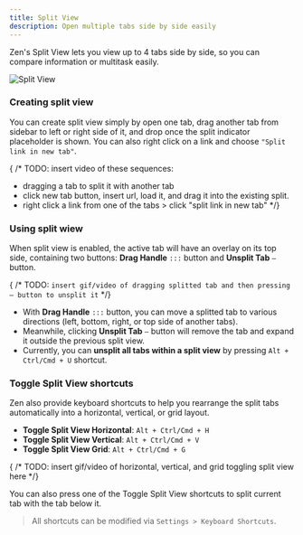 ```yaml
---
title: Split View
description: Open multiple tabs side by side easily
---
```


Zen's Split View lets you view up to 4 tabs side by side, so you can compare information or multitask easily.

![Split View](/assets/user-manual/split-view/split-view.png)

### Creating split view
You can create split view simply by open one tab, drag another tab from sidebar to left or right side of it, and drop once the split indicator placeholder is shown. You can also right click on a link and choose `"Split link in new tab"`.

{ /* TODO: insert video of these sequences:
- dragging a tab to split it with another tab
- click new tab button, insert url, load it, and drag it into the existing split.
- right click a link from one of the tabs > click "split link in new tab"
*/}

### Using split wiew
When split view is enabled, the active tab will have an overlay on its top side, containing two buttons: **Drag Handle** `:::` button and **Unsplit Tab** `‒` button. 

{ /* TODO: `insert gif/video of dragging splitted tab and then pressing ‒ button to unsplit it` */}

- With **Drag Handle** `:::` button, you can move a splitted tab to various directions (left, bottom, right, or top side of another tabs). 
- Meanwhile, clicking **Unsplit Tab** `‒` button will remove the tab and expand it outside the previous split view.
- Currently, you can **unsplit all tabs within a split view** by pressing `Alt + Ctrl/Cmd + U` shortcut.

### Toggle Split View shortcuts

Zen also provide keyboard shortcuts to help you rearrange the split tabs automatically into a horizontal, vertical, or grid layout.

- **Toggle Split View Horizontal**: `Alt + Ctrl/Cmd + H`
- **Toggle Split View Vertical**: `Alt + Ctrl/Cmd + V`
- **Toggle Split View Grid**: `Alt + Ctrl/Cmd + G`

{ /* TODO: insert gif/video of horizontal, vertical, and grid toggling split view here */}

You can also press one of the Toggle Split View shortcuts to split current tab with the tab below it.

> All shortcuts can be modified via `Settings > Keyboard Shortcuts`.
